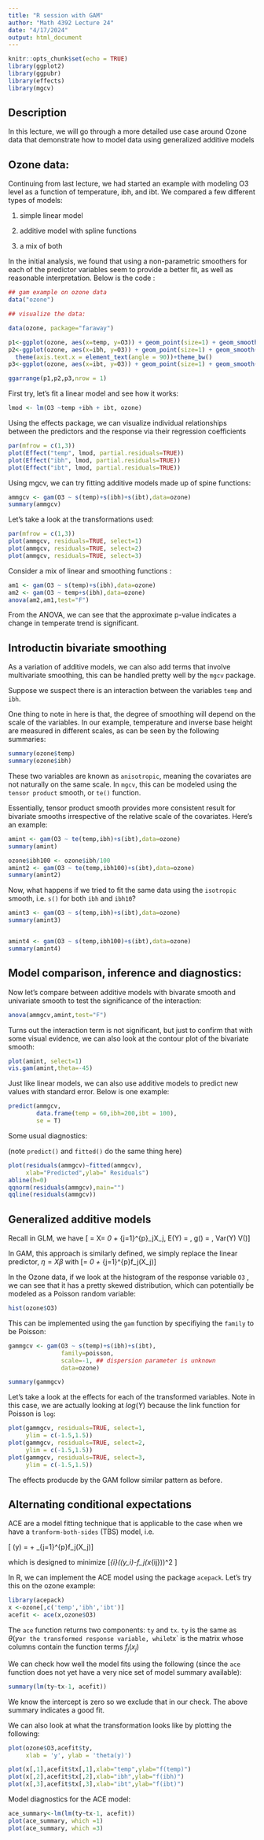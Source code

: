 ```yaml
---
title: "R session with GAM"
author: "Math 4392 Lecture 24"
date: "4/17/2024"
output: html_document
---
```


```r
knitr::opts_chunk$set(echo = TRUE)
library(ggplot2)
library(ggpubr)
library(effects)
library(mgcv)
```

## Description

In this lecture, we will go through a more detailed use case around Ozone data that demonstrate how to model data using generalized additive models

## Ozone data:

Continuing from last lecture, we had started an example with modeling O3 level as a function of temperature, ibh, and ibt. We compared a few different types of models:

1) simple linear model

2) additive model with spline functions 

3) a mix of both 

In the initial analysis, we found that using a non-parametric smoothers for each of the predictor variables seem to provide a better fit, as well as reasonable interpretation. Below is the code :

```r

## gam example on ozone data
data("ozone")

## visualize the data:

data(ozone, package="faraway")

p1<-ggplot(ozone, aes(x=temp, y=O3)) + geom_point(size=1) + geom_smooth()+theme_bw()
p2<-ggplot(ozone, aes(x=ibh, y=O3)) + geom_point(size=1) + geom_smooth() + 
  theme(axis.text.x = element_text(angle = 90))+theme_bw()
p3<-ggplot(ozone, aes(x=ibt, y=O3)) + geom_point(size=1) + geom_smooth()+theme_bw()

ggarrange(p1,p2,p3,nrow = 1)
```


First try, let's fit a linear model and see how it works:

```r
lmod <- lm(O3 ~temp +ibh + ibt, ozone)
```

Using the effects package, we can visualize individual relationships  between the predictors and the response via their regression coefficients

```r
par(mfrow = c(1,3))
plot(Effect("temp", lmod, partial.residuals=TRUE))
plot(Effect("ibh", lmod, partial.residuals=TRUE))
plot(Effect("ibt", lmod, partial.residuals=TRUE))

```

Using mgcv, we can try fitting additive models made up of spine functions: 

```r
ammgcv <- gam(O3 ~ s(temp)+s(ibh)+s(ibt),data=ozone)
summary(ammgcv)

```

Let's take a look at the transformations used:
```r
par(mfrow = c(1,3))
plot(ammgcv, residuals=TRUE, select=1)
plot(ammgcv, residuals=TRUE, select=2)
plot(ammgcv, residuals=TRUE, select=3)
```

Consider a mix of linear and smoothing functions :

```r
am1 <- gam(O3 ~ s(temp)+s(ibh),data=ozone)
am2 <- gam(O3 ~ temp+s(ibh),data=ozone)
anova(am2,am1,test="F")

```

From the ANOVA, we can see that the approximate p-value indicates a change in temperate trend is significant.


## Introductin bivariate smoothing

As a variation of additive models, we can also add terms that involve multivariate smoothing, this can be handled pretty well by the `mgcv` package. 

Suppose we suspect there is an interaction between the variables `temp` and `ibh`. 

One thing to note in here is that, the degree of smoothing will depend on the scale of the variables. In our example, temperature and inverse base height are measured in different scales, as can be seen by the following summaries:

```r
summary(ozone$temp)
summary(ozone$ibh)

```

These two variables are known as `anisotropic`, meaning the covariates are not naturally on the same scale. In `mgcv`, this can be modeled using the `tensor product` smooth, or `te()` function.

Essentially, tensor product smooth provides more consistent result for bivariate smooths irrespective of the relative scale of the covariates. Here's an example:

```r
amint <- gam(O3 ~ te(temp,ibh)+s(ibt),data=ozone)
summary(amint)

ozone$ibh100 <- ozone$ibh/100
amint2 <- gam(O3 ~ te(temp,ibh100)+s(ibt),data=ozone)
summary(amint2)
```


Now, what happens if we tried to fit the same data using the `isotropic` smooth, i.e. `s()` for both `ibh` and `ibh10`?


```r
amint3 <- gam(O3 ~ s(temp,ibh)+s(ibt),data=ozone)
summary(amint3)


amint4 <- gam(O3 ~ s(temp,ibh100)+s(ibt),data=ozone)
summary(amint4)
```


## Model comparison, inference and diagnostics:

Now let's compare between additive models with bivarate smooth and univariate smooth to test the significance of the interaction:

```r
anova(ammgcv,amint,test="F")
```

Turns out the interaction term is not significant, but just to confirm that with some visual evidence, we can also look at the contour plot of the bivariate smooth:

```r
plot(amint, select=1)
vis.gam(amint,theta=-45)

```


Just like linear models, we can also use additive models to predict new values with standard error. Below is one example:

```r
predict(ammgcv,
        data.frame(temp = 60,ibh=200,ibt = 100),
        se = T)

```


Some usual diagnostics:

(note `predict()` and `fitted()` do the same thing here)

```r
plot(residuals(ammgcv)~fitted(ammgcv),
     xlab="Predicted",ylab=" Residuals")
abline(h=0)
qqnorm(residuals(ammgcv),main="")
qqline(residuals(ammgcv))

```


## Generalized additive models

Recall in GLM, we have 
\[ \eta = X\beta = \beta_0 + \sum_{j=1}^{p}\beta_jX_j, E(Y) = \mu, g(\mu) = \eta, \text{and } Var(Y) \propto V(\mu)\]

In GAM, this approach is similarly defined, we simply replace the linear predictor, $\eta = X\beta$ with
\[\eta = \beta_0 + \sum_{j=1}^{p}f_j(X_j)\]


In the Ozone data, if we look at the histogram of the response variable `O3` , we can see that it has a pretty skewed distribution, which can potentially be modeled as a Poisson random variable:

```r
hist(ozone$O3)

```

This can be implemented using the `gam` function by specifiying the `family` to be Poisson:

```r

gammgcv <- gam(O3 ~ s(temp)+s(ibh)+s(ibt),
               family=poisson,  
               scale=-1, ## dispersion parameter is unknown
               data=ozone) 

summary(gammgcv)
```


Let's take a look at the effects for each of the transformed variables. Note in this case, we are actually looking at $log(Y)$ because the link function for Poisson is `log`:

```r

plot(gammgcv, residuals=TRUE, select=1,
     ylim = c(-1.5,1.5))
plot(gammgcv, residuals=TRUE, select=2,
     ylim = c(-1.5,1.5))
plot(gammgcv, residuals=TRUE, select=3,
     ylim = c(-1.5,1.5))

```

The effects producde by the GAM follow similar pattern as before.


## Alternating conditional expectations

ACE are a model fitting technique that is applicable to the case when we have a `tranform-both-sides` (TBS) model, i.e.

\[ \theta(y) = \alpha + \sum_{j=1}^{p}f_j(X_j)\]

which is designed to minimize
\[\sum_{i}(\theta(y_i)-f_j(x_{ij}))^2 \]

In R, we can implement the ACE model using the package `acepack`. Let's try this on the ozone example:

```r
library(acepack)
x <-ozone[,c('temp','ibh','ibt')]
acefit <- ace(x,ozone$O3)
```


The `ace` function returns two components: `ty` and `tx`. `ty` is the same as $\theta(y$` or the transformed response variable, while `tx` is the matrix whose columns contain the function terms $f_j(x_j)$

We can check how well the model fits using the following (since the `ace` function does not yet have a very nice set of model summary available):

```r
summary(lm(ty~tx-1, acefit))

```

We know the intercept is zero so we exclude that in our check. The above summary indicates a good fit.


We can also look at what the transformation looks like by plotting the following:

```r

plot(ozone$O3,acefit$ty, 
     xlab = 'y', ylab = 'theta(y)')

plot(x[,1],acefit$tx[,1],xlab="temp",ylab="f(temp)")
plot(x[,2],acefit$tx[,2],xlab="ibh",ylab="f(ibh)")
plot(x[,3],acefit$tx[,3],xlab="ibt",ylab="f(ibt)")
```


Model diagnostics for the ACE model:

```r
ace_summary<-lm(lm(ty~tx-1, acefit))
plot(ace_summary, which =1)
plot(ace_summary, which =3)
```